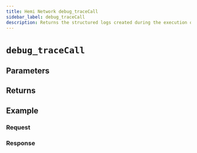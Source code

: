 ```yaml
---
title: Hemi Network debug_traceCall
sidebar_label: debug_traceCall
description: Returns the structured logs created during the execution of EVM for a call.
---
```



# `debug_traceCall`

<Description />

## Parameters


<Params />

## Returns


<Returns />

## Example


<Example />

### Request


<Request />

### Response


<Response />
